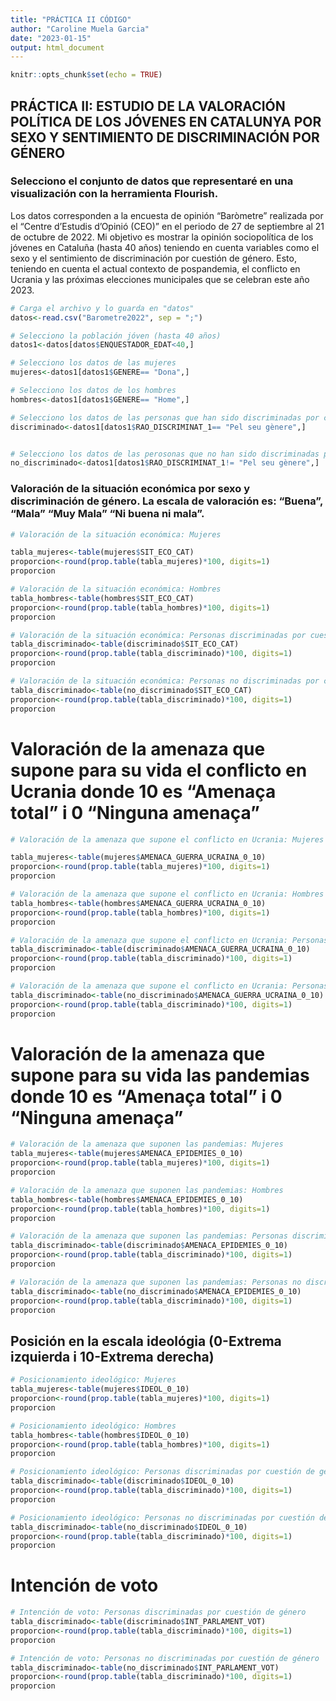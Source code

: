 ---
title: "PRÁCTICA II CÓDIGO"
author: "Caroline Muela Garcia"
date: "2023-01-15"
output: html_document
---

```{r setup, include=FALSE}
knitr::opts_chunk$set(echo = TRUE)
```

## PRÁCTICA II: ESTUDIO DE LA VALORACIÓN POLÍTICA DE LOS JÓVENES EN CATALUNYA POR SEXO Y SENTIMIENTO DE DISCRIMINACIÓN POR GÉNERO

### Selecciono el conjunto de datos que representaré en una visualización con la herramienta Flourish. 
Los datos corresponden a la encuesta de opinión "Baròmetre" realizada por el "Centre d'Estudis d'Opinió (CEO)" 
en el periodo de 27 de septiembre al 21 de octubre de 2022. Mi objetivo es mostrar la opinión sociopolítica de los 
jóvenes en Cataluña (hasta 40 años) teniendo en cuenta variables como el sexo y el sentimiento de discriminación 
por cuestión de género. Esto, teniendo en cuenta el actual contexto de pospandemia, el conflicto en Ucrania 
y las próximas elecciones municipales que se celebran este año 2023.

```{r}
# Carga el archivo y lo guarda en "datos"
datos<-read.csv("Barometre2022", sep = ";")

# Selecciono la población jóven (hasta 40 años)
datos1<-datos[datos$ENQUESTADOR_EDAT<40,]
```

```{r}
# Selecciono los datos de las mujeres
mujeres<-datos1[datos1$GENERE== "Dona",]

# Selecciono los datos de los hombres
hombres<-datos1[datos1$GENERE== "Home",]

# Selecciono los datos de las personas que han sido discriminadas por cuestión de género
discriminado<-datos1[datos1$RAO_DISCRIMINAT_1== "Pel seu gènere",]


# Selecciono los datos de las perosonas que no han sido discriminadas por cuestión de género
no_discriminado<-datos1[datos1$RAO_DISCRIMINAT_1!= "Pel seu gènere",]
```


### Valoración de la situación económica por sexo y discriminación de género. La escala de valoración es: "Buena", "Mala" "Muy Mala" "Ni buena ni mala".

```{r}
# Valoración de la situación económica: Mujeres

tabla_mujeres<-table(mujeres$SIT_ECO_CAT)
proporcion<-round(prop.table(tabla_mujeres)*100, digits=1)
proporcion
```


```{r}
# Valoración de la situación económica: Hombres
tabla_hombres<-table(hombres$SIT_ECO_CAT)
proporcion<-round(prop.table(tabla_hombres)*100, digits=1)
proporcion
```


```{r}
# Valoración de la situación económica: Personas discriminadas por cuestión de género
tabla_discriminado<-table(discriminado$SIT_ECO_CAT)
proporcion<-round(prop.table(tabla_discriminado)*100, digits=1)
proporcion
```

```{r}
# Valoración de la situación económica: Personas no discriminadas por cuestión de género
tabla_discriminado<-table(no_discriminado$SIT_ECO_CAT)
proporcion<-round(prop.table(tabla_discriminado)*100, digits=1)
proporcion
```

# Valoración de la amenaza que supone para su vida el conflicto en Ucrania donde 10 es "Amenaça total" i 0 "Ninguna amenaça"

```{r}
# Valoración de la amenaza que supone el conflicto en Ucrania: Mujeres

tabla_mujeres<-table(mujeres$AMENACA_GUERRA_UCRAINA_0_10)
proporcion<-round(prop.table(tabla_mujeres)*100, digits=1)
proporcion
```

```{r}
# Valoración de la amenaza que supone el conflicto en Ucrania: Hombres
tabla_hombres<-table(hombres$AMENACA_GUERRA_UCRAINA_0_10)
proporcion<-round(prop.table(tabla_hombres)*100, digits=1)
proporcion
```


```{r}
# Valoración de la amenaza que supone el conflicto en Ucrania: Personas discriminadas por cuestión de género
tabla_discriminado<-table(discriminado$AMENACA_GUERRA_UCRAINA_0_10)
proporcion<-round(prop.table(tabla_discriminado)*100, digits=1)
proporcion
```

```{r}
# Valoración de la amenaza que supone el conflicto en Ucrania: Personas no discriminadas por cuestión de género
tabla_discriminado<-table(no_discriminado$AMENACA_GUERRA_UCRAINA_0_10)
proporcion<-round(prop.table(tabla_discriminado)*100, digits=1)
proporcion
```


# Valoración de la amenaza que supone para su vida las pandemias donde 10 es "Amenaça total" i 0 "Ninguna amenaça"

```{r}
# Valoración de la amenaza que suponen las pandemias: Mujeres
tabla_mujeres<-table(mujeres$AMENACA_EPIDEMIES_0_10)
proporcion<-round(prop.table(tabla_mujeres)*100, digits=1)
proporcion
```

```{r}
# Valoración de la amenaza que suponen las pandemias: Hombres
tabla_hombres<-table(hombres$AMENACA_EPIDEMIES_0_10)
proporcion<-round(prop.table(tabla_hombres)*100, digits=1)
proporcion
```


```{r}
# Valoración de la amenaza que suponen las pandemias: Personas discriminadas por cuestión de género
tabla_discriminado<-table(discriminado$AMENACA_EPIDEMIES_0_10)
proporcion<-round(prop.table(tabla_discriminado)*100, digits=1)
proporcion
```

```{r}
# Valoración de la amenaza que suponen las pandemias: Personas no discriminadas por cuestión de género
tabla_discriminado<-table(no_discriminado$AMENACA_EPIDEMIES_0_10)
proporcion<-round(prop.table(tabla_discriminado)*100, digits=1)
proporcion
```


## Posición en la escala ideológia (0-Extrema izquierda i 10-Extrema derecha)
```{r}
# Posicionamiento ideológico: Mujeres
tabla_mujeres<-table(mujeres$IDEOL_0_10)
proporcion<-round(prop.table(tabla_mujeres)*100, digits=1)
proporcion
```

```{r}
# Posicionamiento ideológico: Hombres
tabla_hombres<-table(hombres$IDEOL_0_10)
proporcion<-round(prop.table(tabla_hombres)*100, digits=1)
proporcion
```


```{r}
# Posicionamiento ideológico: Personas discriminadas por cuestión de género
tabla_discriminado<-table(discriminado$IDEOL_0_10)
proporcion<-round(prop.table(tabla_discriminado)*100, digits=1)
proporcion
```

```{r}
# Posicionamiento ideológico: Personas no discriminadas por cuestión de género
tabla_discriminado<-table(no_discriminado$IDEOL_0_10)
proporcion<-round(prop.table(tabla_discriminado)*100, digits=1)
proporcion
```

# Intención de voto

```{r}
# Intención de voto: Personas discriminadas por cuestión de género
tabla_discriminado<-table(discriminado$INT_PARLAMENT_VOT)
proporcion<-round(prop.table(tabla_discriminado)*100, digits=1)
proporcion
```

```{r}
# Intención de voto: Personas no discriminadas por cuestión de género
tabla_discriminado<-table(no_discriminado$INT_PARLAMENT_VOT)
proporcion<-round(prop.table(tabla_discriminado)*100, digits=1)
proporcion
```
